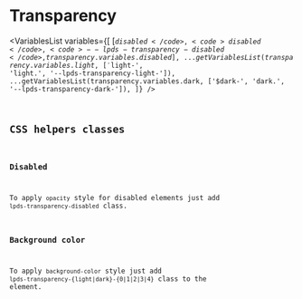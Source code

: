 



<Meta title="Tokens/Transparency" />

# Transparency

<ColorPalette>
  <ColorItem title="Light" subtitle="" colors={transparency.variables.light} />
  <ColorItem title="Dark" subtitle="" colors={transparency.variables.dark} />
</ColorPalette>

<VariablesList
  variables={[
    [<code>$disabled</code>, <code>disabled</code>, <code>--lpds-transparency-disabled</code>, transparency.variables.disabled],
    ...getVariablesList(transparency.variables.light, ['$light-', 'light.', '--lpds-transparency-light-']),
    ...getVariablesList(transparency.variables.dark, ['$dark-', 'dark.', '--lpds-transparency-dark-']),
  ]}
/>

## CSS helpers classes

### Disabled

To apply `opacity` style for disabled elements just add `lpds-transparency-disabled` class.

### Background color

To apply `background-color` style just add `lpds-transparency-{light|dark}-{0|1|2|3|4}` class to the element.

